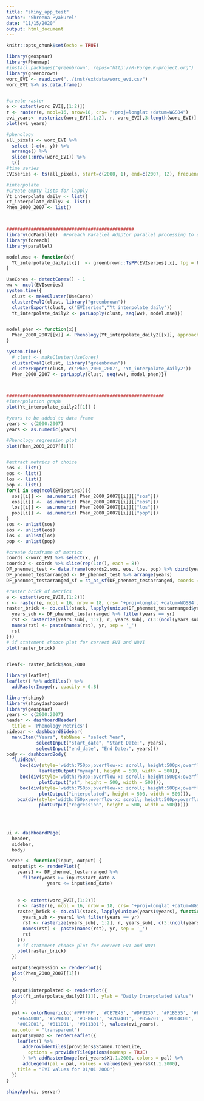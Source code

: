 ```yaml
---
title: "shiny_app_test"
author: "Shreena Pyakurel"
date: "11/15/2020"
output: html_document
---
```


```r
knitr::opts_chunk$set(echo = TRUE)
```


```r
library(geospaar)
library(Phenmap)
#install.packages("greenbrown", repos="http://R-Forge.R-project.org")
library(greenbrown)
worc_EVI <- read.csv("../inst/extdata/worc_evi.csv")
worc_EVI %>% as.data.frame()


#create raster
e <- extent(worc_EVI[,(1:2)])
r <- raster(e, ncol=16, nrow=18, crs= "+proj=longlat +datum=WGS84")
evi_years<- rasterize(worc_EVI[,1:2], r, worc_EVI[,3:length(worc_EVI)], fun=mean)
plot(evi_years)

#phenology
all_pixels <- worc_EVI %>%
  select (-c(x, y)) %>%
  arrange() %>%
  slice(1:nrow(worc_EVI)) %>%
  t()
#time series
EVIseries <- ts(all_pixels, start=c(2000, 1), end=c(2007, 12), frequency=12)

#interpolate
#Create empty lists for lapply
Yt_interpolate_daily <- list()
Yt_interpolate_daily2 <- list()
Phen_2000_2007 <- list()



###############################################
library(doParallel)  #Foreach Parallel Adaptor parallel processing to extrsct metrics 
library(foreach)
library(parallel)

model.mse <- function(x){
  Yt_interpolate_daily[[x]]  <- greenbrown::TsPP(EVIseries[,x], fpg = FillPermanentGaps, tsgf=TSGFspline)
}

UseCores <- detectCores() - 1
ww <- ncol(EVIseries)
system.time({
  clust <- makeCluster(UseCores)
  clusterEvalQ(clust, library("greenbrown"))
  clusterExport(clust, c("EVIseries","Yt_interpolate_daily"))
  Yt_interpolate_daily2 <- parLapply(clust, seq(ww), model.mse)})


model_phen <- function(x){
  Phen_2000_2007[[x]] <- Phenology(Yt_interpolate_daily2[[x]], approach="White")
}

system.time({
  # clust <- makeCluster(UseCores)
  clusterEvalQ(clust, library("greenbrown"))
  clusterExport(clust, c('Phen_2000_2007', 'Yt_interpolate_daily2'))
  Phen_2000_2007 <- parLapply(clust, seq(ww), model_phen)})



##########################################################
#interpolation graph 
plot(Yt_interpolate_daily2[[1]] )

#years to be added to data frame  
years <- c(2000:2007)
years <- as.numeric(years)

#Phenology regression plot 
plot(Phen_2000_2007[[1]])


#extract metrics of choice 
sos <- list()
eos <- list()
los <- list()
pop <- list()
for(i in seq(ncol(EVIseries))){
  sos[[i]] <-  as.numeric( Phen_2000_2007[[i]][["sos"]])
  eos[[i]] <-  as.numeric( Phen_2000_2007[[i]][["eos"]])
  los[[i]] <-  as.numeric( Phen_2000_2007[[i]][["los"]])
  pop[[i]] <-  as.numeric( Phen_2000_2007[[i]][["pop"]])
}
sos <- unlist(sos)
eos <- unlist(eos)
los <- unlist(los)
pop <- unlist(pop)

#create dataframe of metrics 
coords <-worc_EVI %>% select(x, y)
coords2 <- coords %>% slice(rep(1:n(), each = 8))
DF_phenmet_test <- data.frame(coords2,sos, eos, los, pop) %>% cbind(years)
DF_phenmet_testarranged <- DF_phenmet_test %>% arrange(years)
DF_phenmet_testarranged_sf = st_as_sf(DF_phenmet_testarranged, coords = c("x", "y"), crs = 4326)

#raster brick of metrics 
e <- extent(worc_EVI[,(1:2)])
r <- raster(e, ncol = 16, nrow = 18, crs= '+proj=longlat +datum=WGS84')
raster_brick <- do.call(stack, lapply(unique(DF_phenmet_testarranged$years), function(yr){
  years_sub <- DF_phenmet_testarranged %>% filter(years == yr)
  rst <- rasterize(years_sub[, 1:2], r, years_sub[, c(3:(ncol(years_sub) - 1))], fun = mean)
  names(rst) <- paste(names(rst), yr, sep = '_')
  rst
}))
# if statement choose plot for correct EVI and NDVI
plot(raster_brick)
    

rleaf<- raster_brick$sos_2000

library(leaflet)
leaflet() %>% addTiles() %>%
  addRasterImage(r, opacity = 0.8)


```


```r
library(shiny)
library(shinydashboard)
library(geospaar)
years <- c(2000:2007)
header <- dashboardHeader(
  title = 'Phenology Metrics')
sidebar <- dashboardSidebar(
  menuItem("Years", tabName = "select Year",
           selectInput("start_date", "Start Date:", years),
           selectInput("end_date", "End Date:", years)))
body <- dashboardBody(
  fluidRow(
     box(div(style='width:750px;overflow-x: scroll; height:500px;overflow-y: scroll;',
            leafletOutput("mymap"), height = 500, width = 500)),
     box(div(style='width:750px;overflow-x: scroll; height:500px;overflow-y: scroll;',
            plotOutput("pt", height = 500, width = 500))), 
     box(div(style='width:750px;overflow-x: scroll; height:500px;overflow-y: scroll;',
            plotOutput("interpolated", height = 500, width = 500))), 
    box(div(style='width:750px;overflow-x: scroll; height:500px;overflow-y: scroll;',
            plotOutput("regression", height = 500, width = 500)))))
  
   
 

ui <- dashboardPage(
  header,
  sidebar,
  body)

server <- function(input, output) {
  output$pt <- renderPlot({
    years1 <- DF_phenmet_testarranged %>%
      filter(years >= input$start_date &
               years <= input$end_date)
    
    
    e <- extent(worc_EVI[,(1:2)])
    r <- raster(e, ncol = 16, nrow = 18, crs= '+proj=longlat +datum=WGS84')
    raster_brick <- do.call(stack, lapply(unique(years1$years), function(yr){
      years_sub <- years1 %>% filter(years == yr)
      rst <- rasterize(years_sub[, 1:2], r, years_sub[, c(3:(ncol(years_sub) - 1))], fun = mean)
      names(rst) <- paste(names(rst), yr, sep = '_')
      rst
    }))
    # if statement choose plot for correct EVI and NDVI
    plot(raster_brick)
  })

  output$regression <- renderPlot({
  plot(Phen_2000_2007[[1]])
  })
  
  output$interpolated <- renderPlot({
  plot(Yt_interpolate_daily2[[1]], ylab = "Daily Interpolated Value")
  })
  
  pal <- colorNumeric(c('#FFFFFF', '#CE7E45', '#DF923D', '#F1B555', '#FCD163', '#99B718', '#74A901',
    '#66A000', '#529400', '#3E8601', '#207401', '#056201', '#004C00', '#023B01',
    '#012E01', '#011D01', '#011301'), values(evi_years),
  na.color = "transparent")
  output$mymap <- renderLeaflet({
    leaflet() %>%
      addProviderTiles(providers$Stamen.TonerLite,
        options = providerTileOptions(noWrap = TRUE)
      ) %>% addRasterImage(evi_years$X1.1.2000, colors = pal) %>% 
      addLegend(pal = pal, values = values(evi_years$X1.1.2000),
    title = "EVI values for 01/01 2000")
  })
}

shinyApp(ui, server)
```

